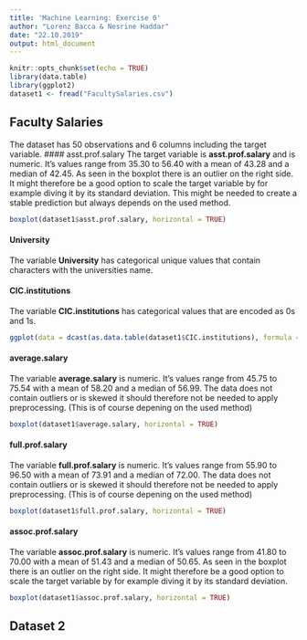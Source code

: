 ```yaml
---
title: 'Machine Learning: Exercise 0'
author: "Lorenz Bacca & Nesrine Haddar"
date: "22.10.2019"
output: html_document
---
```


```r
knitr::opts_chunk$set(echo = TRUE)
library(data.table)
library(ggplot2)
dataset1 <- fread("FacultySalaries.csv")
```

## Faculty Salaries

The dataset has 50 observations and 6 columns including the target variable.
#### asst.prof.salary
The target variable is **asst.prof.salary** and is numeric. It's values range from 35.30 to 56.40 with a mean of 43.28 and a median of 42.45. As seen in the boxplot there is an outlier on the right side. It might therefore be a good option to scale the target variable by for example diving it by its standard deviation. This might be needed to create a stable prediction but always depends on the used method.

```r
boxplot(dataset1$asst.prof.salary, horizontal = TRUE)
```

#### University
The variable **University** has categorical unique values that contain characters with the universities name.

#### CIC.institutions
The variable **CIC.institutions** has categorical values that are encoded as 0s and 1s. 

```r
ggplot(data = dcast(as.data.table(dataset1$CIC.institutions), formula = V1 ~ .), aes(x = V1, y = .)) + geom_bar(stat = "identity")
```

#### average.salary
The variable **average.salary** is numeric. It's values range from 45.75 to 75.54 with a mean of 58.20 and a median of 56.99. The data does not contain outliers or is skewed it should therefore not be needed to apply preprocessing. (This is of course depening on the used method)

```r
boxplot(dataset1$average.salary, horizontal = TRUE)
```

#### full.prof.salary
The variable **full.prof.salary** is numeric. It's values range from 55.90 to 96.50 with a mean of 73.91 and a median of 72.00. The data does not contain outliers or is skewed it should therefore not be needed to apply preprocessing. (This is of course depening on the used method)

```r
boxplot(dataset1$full.prof.salary, horizontal = TRUE)
```

#### assoc.prof.salary
The variable **assoc.prof.salary** is numeric. It's values range from 41.80 to 70.00 with a mean of 51.43 and a median of 50.65. As seen in the boxplot there is an outlier on the right side. It might therefore be a good option to scale the target variable by for example diving it by its standard deviation.

```r
boxplot(dataset1$assoc.prof.salary, horizontal = TRUE)
```

## Dataset 2